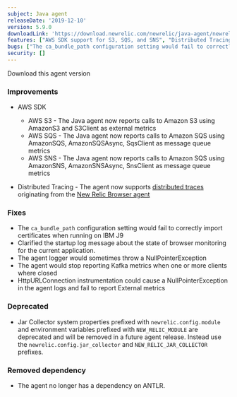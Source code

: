 ```yaml
---
subject: Java agent
releaseDate: '2019-12-10'
version: 5.9.0
downloadLink: 'https://download.newrelic.com/newrelic/java-agent/newrelic-agent/5.9.0/'
features: ["AWS SDK support for S3, SQS, and SNS", "Distributed Tracing now supports traces originating from the New Relic Browser agent", "The agent no longer has a dependency on ANTLR"]
bugs: ["The ca_bundle_path configuration setting would fail to correctly import certificates when running on IBM J9", "Clarified the startup log message about the state of browser monitoring for the current application", "The agent logger would sometimes throw a NullPointerException", "The agent would stop reporting Kafka metrics when one or more clients where closed", "HttpURLConnection instrumentation could cause a NullPointerException in the agent logs and fail to report External metrics"]
security: []
---
```


<ButtonGroup>
  <ButtonLink
    role="button"
    to="https://download.newrelic.com/newrelic/java-agent/newrelic-agent/5.9.0/"
    variant="primary"
  >
    Download this agent version
  </ButtonLink>
</ButtonGroup>

### Improvements

* AWS SDK

  * AWS S3 - The Java agent now reports calls to Amazon S3 using AmazonS3 and S3Client as external metrics
  * AWS SQS - The Java agent now reports calls to Amazon SQS using AmazonSQS, AmazonSQSAsync, SqsClient as message queue metrics
  * AWS SNS - The Java agent now reports calls to Amazon SQS using AmazonSNS, AmazonSNSAsync, SnsClient as message queue metrics
* Distributed Tracing - The agent now supports [distributed traces](https://docs.newrelic.com/docs/understand-dependencies/distributed-tracing/get-started/introduction-distributed-tracing) originating from the [New Relic Browser agent](https://docs.newrelic.com/docs/browser/new-relic-browser/getting-started/introduction-new-relic-browser)

### Fixes

* The `ca_bundle_path` configuration setting would fail to correctly import certificates when running on IBM J9
* Clarified the startup log message about the state of browser monitoring for the current application.
* The agent logger would sometimes throw a NullPointerException
* The agent would stop reporting Kafka metrics when one or more clients where closed
* HttpURLConnection instrumentation could cause a NullPointerException in the agent logs and fail to report External metrics

### Deprecated

* Jar Collector system properties prefixed with `newrelic.config.module` and environment variables prefixed with `NEW_RELIC_MODULE` are deprecated and will be removed in a future agent release. Instead use the `newrelic.config.jar_collector` and `NEW_RELIC_JAR_COLLECTOR` prefixes.

### Removed dependency

* The agent no longer has a dependency on ANTLR.
